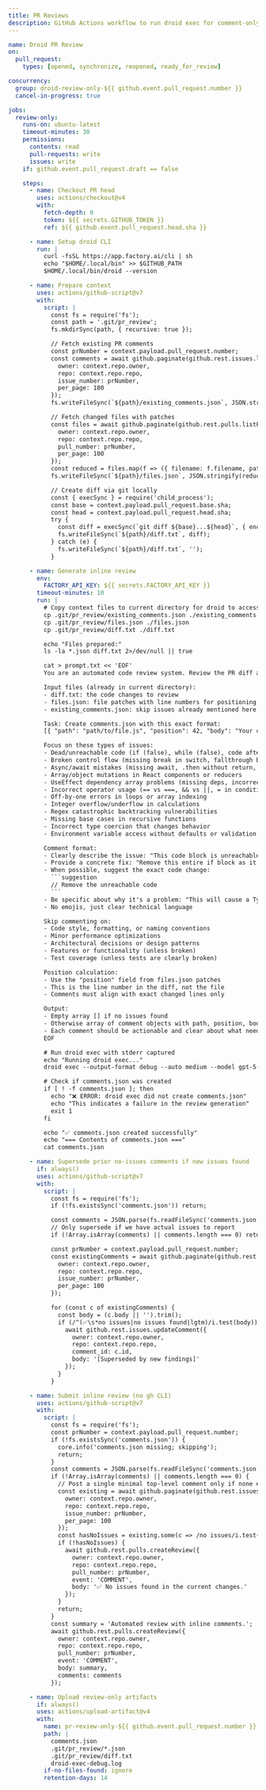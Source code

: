 ```yaml
---
title: PR Reviews
description: GitHub Actions workflow to run droid exec for comment-only inline PR reviews.
---
```


```yaml
name: Droid PR Review
on:
  pull_request:
    types: [opened, synchronize, reopened, ready_for_review]

concurrency:
  group: droid-review-only-${{ github.event.pull_request.number }}
  cancel-in-progress: true

jobs:
  review-only:
    runs-on: ubuntu-latest
    timeout-minutes: 30
    permissions:
      contents: read
      pull-requests: write
      issues: write
    if: github.event.pull_request.draft == false

    steps:
      - name: Checkout PR head
        uses: actions/checkout@v4
        with:
          fetch-depth: 0
          token: ${{ secrets.GITHUB_TOKEN }}
          ref: ${{ github.event.pull_request.head.sha }}

      - name: Setup droid CLI
        run: |
          curl -fsSL https://app.factory.ai/cli | sh
          echo "$HOME/.local/bin" >> $GITHUB_PATH
          $HOME/.local/bin/droid --version

      - name: Prepare context
        uses: actions/github-script@v7
        with:
          script: |
            const fs = require('fs');
            const path = '.git/pr_review';
            fs.mkdirSync(path, { recursive: true });

            // Fetch existing PR comments
            const prNumber = context.payload.pull_request.number;
            const comments = await github.paginate(github.rest.issues.listComments, {
              owner: context.repo.owner,
              repo: context.repo.repo,
              issue_number: prNumber,
              per_page: 100
            });
            fs.writeFileSync(`${path}/existing_comments.json`, JSON.stringify(comments, null, 2));

            // Fetch changed files with patches
            const files = await github.paginate(github.rest.pulls.listFiles, {
              owner: context.repo.owner,
              repo: context.repo.repo,
              pull_number: prNumber,
              per_page: 100
            });
            const reduced = files.map(f => ({ filename: f.filename, patch: f.patch }));
            fs.writeFileSync(`${path}/files.json`, JSON.stringify(reduced, null, 2));

            // Create diff via git locally
            const { execSync } = require('child_process');
            const base = context.payload.pull_request.base.sha;
            const head = context.payload.pull_request.head.sha;
            try {
              const diff = execSync(`git diff ${base}...${head}`, { encoding: 'utf8', stdio: ['ignore', 'pipe', 'pipe'] });
              fs.writeFileSync(`${path}/diff.txt`, diff);
            } catch (e) {
              fs.writeFileSync(`${path}/diff.txt`, '');
            }

      - name: Generate inline review
        env:
          FACTORY_API_KEY: ${{ secrets.FACTORY_API_KEY }}
        timeout-minutes: 10
        run: |
          # Copy context files to current directory for droid to access
          cp .git/pr_review/existing_comments.json ./existing_comments.json
          cp .git/pr_review/files.json ./files.json
          cp .git/pr_review/diff.txt ./diff.txt

          echo "Files prepared:"
          ls -la *.json diff.txt 2>/dev/null || true

          cat > prompt.txt << 'EOF'
          You are an automated code review system. Review the PR diff and identify clear issues that need to be fixed.

          Input files (already in current directory):
          - diff.txt: the code changes to review
          - files.json: file patches with line numbers for positioning comments
          - existing_comments.json: skip issues already mentioned here

          Task: Create comments.json with this exact format:
          [{ "path": "path/to/file.js", "position": 42, "body": "Your comment here" }]

          Focus on these types of issues:
          - Dead/unreachable code (if (false), while (false), code after return/throw/break)
          - Broken control flow (missing break in switch, fallthrough bugs)
          - Async/await mistakes (missing await, .then without return, unhandled promise rejections)
          - Array/object mutations in React components or reducers
          - UseEffect dependency array problems (missing deps, incorrect deps)
          - Incorrect operator usage (== vs ===, && vs ||, = in conditions)
          - Off-by-one errors in loops or array indexing
          - Integer overflow/underflow in calculations
          - Regex catastrophic backtracking vulnerabilities
          - Missing base cases in recursive functions
          - Incorrect type coercion that changes behavior
          - Environment variable access without defaults or validation

          Comment format:
          - Clearly describe the issue: "This code block is unreachable due to the if (false) condition"
          - Provide a concrete fix: "Remove this entire if block as it will never execute"
          - When possible, suggest the exact code change:
            ```suggestion
            // Remove the unreachable code
            ```
          - Be specific about why it's a problem: "This will cause a TypeError if input is null"
          - No emojis, just clear technical language

          Skip commenting on:
          - Code style, formatting, or naming conventions
          - Minor performance optimizations
          - Architectural decisions or design patterns
          - Features or functionality (unless broken)
          - Test coverage (unless tests are clearly broken)

          Position calculation:
          - Use the "position" field from files.json patches
          - This is the line number in the diff, not the file
          - Comments must align with exact changed lines only

          Output: 
          - Empty array [] if no issues found
          - Otherwise array of comment objects with path, position, body
          - Each comment should be actionable and clear about what needs to be fixed
          EOF

          # Run droid exec with stderr captured
          echo "Running droid exec..."
          droid exec --output-format debug --auto medium --model gpt-5-codex -f prompt.txt 2>&1

          # Check if comments.json was created
          if [ ! -f comments.json ]; then
            echo "❌ ERROR: droid exec did not create comments.json"
            echo "This indicates a failure in the review generation"
            exit 1
          fi

          echo "✅ comments.json created successfully"
          echo "=== Contents of comments.json ==="
          cat comments.json

      - name: Supersede prior no-issues comments if new issues found
        if: always()
        uses: actions/github-script@v7
        with:
          script: |
            const fs = require('fs');
            if (!fs.existsSync('comments.json')) return;

            const comments = JSON.parse(fs.readFileSync('comments.json','utf8'));
            // Only supersede if we have actual issues to report
            if (!Array.isArray(comments) || comments.length === 0) return;

            const prNumber = context.payload.pull_request.number;
            const existingComments = await github.paginate(github.rest.issues.listComments, {
              owner: context.repo.owner,
              repo: context.repo.repo,
              issue_number: prNumber,
              per_page: 100
            });

            for (const c of existingComments) {
              const body = (c.body || '').trim();
              if (/^(✅\s*no issues|no issues found|lgtm)/i.test(body)) {
                await github.rest.issues.updateComment({
                  owner: context.repo.owner,
                  repo: context.repo.repo,
                  comment_id: c.id,
                  body: '[Superseded by new findings]'
                });
              }
            }

      - name: Submit inline review (no gh CLI)
        uses: actions/github-script@v7
        with:
          script: |
            const fs = require('fs');
            const prNumber = context.payload.pull_request.number;
            if (!fs.existsSync('comments.json')) {
              core.info('comments.json missing; skipping');
              return;
            }
            const comments = JSON.parse(fs.readFileSync('comments.json','utf8'));
            if (!Array.isArray(comments) || comments.length === 0) {
              // Post a single minimal top-level comment only if none exists yet
              const existing = await github.paginate(github.rest.issues.listComments, {
                owner: context.repo.owner,
                repo: context.repo.repo,
                issue_number: prNumber,
                per_page: 100
              });
              const hasNoIssues = existing.some(c => /no issues/i.test(c.body || ''));
              if (!hasNoIssues) {
                await github.rest.pulls.createReview({
                  owner: context.repo.owner,
                  repo: context.repo.repo,
                  pull_number: prNumber,
                  event: 'COMMENT',
                  body: '✅ No issues found in the current changes.'
                });
              }
              return;
            }
            const summary = 'Automated review with inline comments.';
            await github.rest.pulls.createReview({
              owner: context.repo.owner,
              repo: context.repo.repo,
              pull_number: prNumber,
              event: 'COMMENT',
              body: summary,
              comments: comments
            });

      - name: Upload review-only artifacts
        if: always()
        uses: actions/upload-artifact@v4
        with:
          name: pr-review-only-${{ github.event.pull_request.number }}
          path: |
            comments.json
            .git/pr_review/*.json
            .git/pr_review/diff.txt
            droid-exec-debug.log
          if-no-files-found: ignore
          retention-days: 14
```
